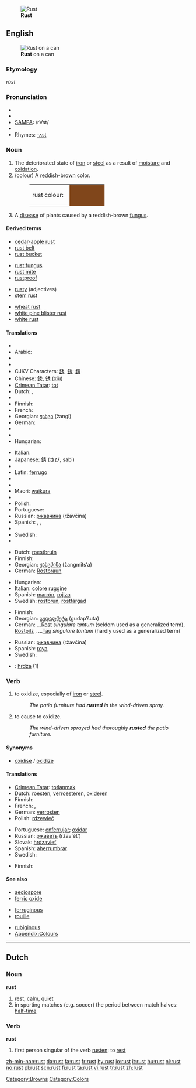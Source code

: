 {{see|růst}}
{{wikipedia}}
[[Image:Rust_and_dirt.jpg|thumb|right|'''Rust''']]
==English==
[[Image:Rost Dose.jpg|thumb|right|'''Rust''' on a can]]

===Etymology===
{{OE.}} ''rúst''

===Pronunciation===
* {{enPR|rŭst}}
* {{IPA|/rʌst/}}
* [[w:SAMPA|SAMPA]]: /rVst/
* {{audio|en-us-rust.ogg|Audio (US)}}
* Rhymes: [[Rhymes:English:-ʌst|-ʌst]]

===Noun===
{{en-noun}}

# The deteriorated state of [[iron]] or [[steel]] as a result of [[moisture]] and [[oxidation]].
# (colour) A [[reddish]]-[[brown]] color.
#: <table><tr><td>rust colour: &nbsp;</td><td bgcolor="#80461B" width="80">&nbsp; </td></tr></table>
# A [[disease]] of plants caused by a reddish-brown [[fungus]].

====Derived terms====
{{rel-top4|terms derived from rust}}
* [[cedar-apple rust]]
* [[rust belt]]
* [[rust bucket]]
{{rel-mid4}}
* [[rust fungus]]
* [[rust mite]]
* [[rustproof]]
{{rel-mid4}}
* [[rusty]] (adjectives)
* [[stem rust]]
{{rel-mid4}}
* [[wheat rust]]
* [[white pine blister rust]]
* [[white rust]]
{{rel-bottom}}

====Translations====
{{trans-top|result of oxidation}}
* {{trreq|Albanian}}
* Arabic: {{Arab|[[صدأ|صَدَأ]]}} {{IPAchar|(ʂadā’)}} {{m}}
* {{trreq|Armenian}}
* {{trreq|Basque}}
* CJKV Characters: [[銹]], [[锈]]; [[錆]]
* Chinese: [[銹]], [[锈]] (xiù)
* [[Crimean Tatar]]: [[tot]]
* Dutch: {{t+|nl|roest|m}}, {{t+|nl|oxydatie|f}}
* {{trreq|Esperanto}}
* Finnish: {{t+|fi|ruoste}}
* French: {{t+|fr|rouille|f}}
* Georgian: [[ჟანგი]] (žangi)
* German: {{t+|de|Rost|m}}
* {{trreq|Greek}}
* {{trreq|Hebrew}}
* Hungarian: {{t|hu|rozsda}}
{{trans-mid}}
* Italian: {{t-|it|ruggine|f}}
* Japanese: [[錆]] (さび, sabi)
* {{trreq|Korean}}
* Latin: [[ferrugo]]
* {{trreq|Latvian}}
* {{trreq|Lithuanian}}
* Maori: [[waikura]]
* {{trreq|Persian}}
* Polish: {{t+|pl|rdza|f}}
* Portuguese: {{t+|pt|ferrugem|f}}
* Russian: [[ржавчина]] (ržávčina) {{f}}
* Spanish: {{t-|es|óxido|m}}, {{t-|es|herrumbre|f}}, {{t+|es|moho|m}}
* {{trreq|Swahili}}
* Swedish: {{t+|sv|rost|c}}
* {{trreq|Turkish}}
{{trans-bottom}}

{{trans-top|colour}}
* Dutch: [[roestbruin]] {{n}}
* Finnish: {{t|fi|ruosteenruskea}}
* Georgian: [[ჟანგმიწა]] (žangmits‘a)
* German: [[Rostbraun]] {{n}}
{{trans-mid}}
* Hungarian: {{t|hu|rozsdabarna}}
* Italian: [[colore]] {{m}} [[ruggine]]
* Spanish: [[marrón]], [[rojizo]]
* Swedish: [[rostbrun]], [[rostfärgad]]
{{trans-bottom}}

{{trans-top|plant disease}}
* Finnish: {{t+|fi|ruoste}}
* Georgian: [[გუდაფშუტა]] (gudap‘šuta)
* German: &hellip;[[Rost]] {{m}} ''singulare tantum'' (seldom used as a generalized term), [[Rostpilz]] {{m}}, &hellip;[[Tau]] {{m}} ''singulare tantum'' (hardly used as a generalized term)
{{trans-mid}}
* Russian: [[ржавчина]] (ržávčina) {{f}}
* Spanish: [[roya]] {{f}}
* Swedish: {{t+|sv|rost}}
{{trans-bottom}}

{{checktrans-top}}
<!--Remove this section once all of the translations below have been moved into the tables above.-->
* {{ttbc|Slovak}}: [[hrdza]] {{f}} (1)
{{checktrans-bottom}}

===Verb===
{{en-verb}}

# {{intransitive}} to oxidize, especially of [[iron]] or [[steel]].
#: ''The patio furniture had '''rusted''' in the wind-driven spray.''
# {{transitive}} to cause to oxidize.
#: ''The wind-driven sprayed had thoroughly '''rusted''' the patio furniture.''

====Synonyms====
* [[oxidise]] / [[oxidize]]

====Translations====
{{trans-top|to oxidise}}
* [[Crimean Tatar]]: [[totlanmak]]
* Dutch: [[roesten]], [[verroesteren]], [[oxideren]]
* Finnish: {{t-|fi|ruostua}}
* French: {{t+|fr|rouiller}}, {{t+|fr|oxyder}}
* German: [[verrosten]]
* Polish: [[rdzewieć]]
{{trans-mid}}
* Portuguese: [[enferrujar]]; [[oxidar]]
* Russian: [[ржаветь]] (ržav'ét') {{impf}}
* Slovak: [[hrdzavieť]]
* Spanish: [[aherrumbrar]]
* Swedish: {{t+|sv|rosta}}
{{trans-bottom}}

{{trans-top|to cause to oxidise}}
* Finnish: {{t-|fi|ruostuttaa}}
{{trans-mid}}
{{trans-bottom}}

====See also====
{{top3}}
* [[aeciospore]]
* [[ferric oxide]]
{{mid3}}
* [[ferruginous]]
* [[rouille]]
{{mid3}}
* [[rubiginous]]
* [[Appendix:Colours]]
{{bottom}}

[[Category:Browns]]
[[Category:Colors]]

----

==Dutch==

===Noun===
'''rust'''

# [[rest]], [[calm]], [[quiet]]
# in sporting matches (e.g. soccer) the period between match halves: [[half-time]]

===Verb===
'''rust'''

# first person singular of the verb [[rusten]]: to [[rest]]

[[zh-min-nan:rust]]
[[da:rust]]
[[fa:rust]]
[[fr:rust]]
[[hy:rust]]
[[io:rust]]
[[it:rust]]
[[hu:rust]]
[[nl:rust]]
[[no:rust]]
[[pl:rust]]
[[scn:rust]]
[[fi:rust]]
[[ta:rust]]
[[vi:rust]]
[[tr:rust]]
[[zh:rust]]
